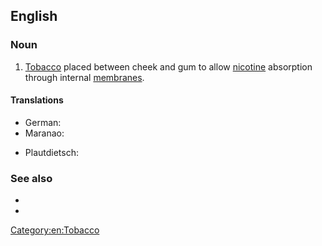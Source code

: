==English==

===Noun===
{{en-noun|~}}

# {{lb|en|US}} [[tobacco|Tobacco]] placed between cheek and gum to allow [[nicotine]] absorption through internal [[membrane]]s.

====Translations====
{{trans-top|tobacco placed between cheek and gum}}
* German: {{t+|de|Kautabak|m}}
* Maranao: {{t|mrw|minontay}}
{{trans-mid}}
* Plautdietsch: {{t|pdt|Schnufkje|n}}
{{trans-bottom}}

===See also===
* {{l|en|quid}}
* {{l|en|snuff}}

[[Category:en:Tobacco]]